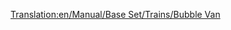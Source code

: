[[Translation:en/Manual/Base Set/Trains/Bubble Van]]
{{es/Manual/Base Set/Trains/Vagones|Imagen=[[File:en/Manual/Base Set/Trains/Bubblevan.png]]
|Nombre=Vagón de Burbujas
|PrecioNormal=2.226 € (1.113 £)
|PesoNormal=21 / 22 t
|CapacidadNormal=20 burbujas
|PrecioMono="
|PesoMono="
|CapacidadMono=25 burbujas
|PrecioMag="
|PesoMag="
|CapacidadMag=27 burbujas
|Descripción=El '''vagón de burbujas''' es necesario para transportar [[es/Manual/Base Set/Cargos/Burbujas|burbujas]] desde el [[es/Manual/Base Set/Industries/Generador de burbujas|generador de burbujas]] hasta la [[es/Manual/Base Set/Industries/Fábrica de refrescos|fábrica de refrescos]] en el clima [[es/Manual/Clima#fantasia|fantasía]]
}}